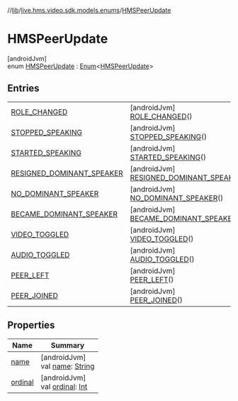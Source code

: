 //[lib](/api-reference/android/v2/home/content)/[live.hms.video.sdk.models.enums](../index)/[HMSPeerUpdate](index)

# HMSPeerUpdate

[androidJvm]\
enum [HMSPeerUpdate](index) : [Enum](https://kotlinlang.org/api/latest/jvm/stdlib/kotlin/-enum/index.html)<[HMSPeerUpdate](index)>

## Entries

|                                                                                     |                                                                                                         |
| ----------------------------------------------------------------------------------- | ------------------------------------------------------------------------------------------------------- |
| [ROLE_CHANGED](-r-o-l-e_-c-h-a-n-g-e-d/index)                                       | [androidJvm]<br />[ROLE_CHANGED](-r-o-l-e_-c-h-a-n-g-e-d/index)()                                       |
| [STOPPED_SPEAKING](-s-t-o-p-p-e-d_-s-p-e-a-k-i-n-g/index)                           | [androidJvm]<br />[STOPPED_SPEAKING](-s-t-o-p-p-e-d_-s-p-e-a-k-i-n-g/index)()                           |
| [STARTED_SPEAKING](-s-t-a-r-t-e-d_-s-p-e-a-k-i-n-g/index)                           | [androidJvm]<br />[STARTED_SPEAKING](-s-t-a-r-t-e-d_-s-p-e-a-k-i-n-g/index)()                           |
| [RESIGNED_DOMINANT_SPEAKER](-r-e-s-i-g-n-e-d_-d-o-m-i-n-a-n-t_-s-p-e-a-k-e-r/index) | [androidJvm]<br />[RESIGNED_DOMINANT_SPEAKER](-r-e-s-i-g-n-e-d_-d-o-m-i-n-a-n-t_-s-p-e-a-k-e-r/index)() |
| [NO_DOMINANT_SPEAKER](-n-o_-d-o-m-i-n-a-n-t_-s-p-e-a-k-e-r/index)                   | [androidJvm]<br />[NO_DOMINANT_SPEAKER](-n-o_-d-o-m-i-n-a-n-t_-s-p-e-a-k-e-r/index)()                   |
| [BECAME_DOMINANT_SPEAKER](-b-e-c-a-m-e_-d-o-m-i-n-a-n-t_-s-p-e-a-k-e-r/index)       | [androidJvm]<br />[BECAME_DOMINANT_SPEAKER](-b-e-c-a-m-e_-d-o-m-i-n-a-n-t_-s-p-e-a-k-e-r/index)()       |
| [VIDEO_TOGGLED](-v-i-d-e-o_-t-o-g-g-l-e-d/index)                                    | [androidJvm]<br />[VIDEO_TOGGLED](-v-i-d-e-o_-t-o-g-g-l-e-d/index)()                                    |
| [AUDIO_TOGGLED](-a-u-d-i-o_-t-o-g-g-l-e-d/index)                                    | [androidJvm]<br />[AUDIO_TOGGLED](-a-u-d-i-o_-t-o-g-g-l-e-d/index)()                                    |
| [PEER_LEFT](-p-e-e-r_-l-e-f-t/index)                                                | [androidJvm]<br />[PEER_LEFT](-p-e-e-r_-l-e-f-t/index)()                                                |
| [PEER_JOINED](-p-e-e-r_-j-o-i-n-e-d/index)                                          | [androidJvm]<br />[PEER_JOINED](-p-e-e-r_-j-o-i-n-e-d/index)()                                          |

## Properties

| Name                                                   | Summary                                                                                                                                                     |
| ------------------------------------------------------ | ----------------------------------------------------------------------------------------------------------------------------------------------------------- |
| [name](index#-289147196%2FProperties%2F-1973928616)    | [androidJvm]<br />val [name](index#-289147196%2FProperties%2F-1973928616): [String](https://kotlinlang.org/api/latest/jvm/stdlib/kotlin/-string/index.html) |
| [ordinal](index#1194609146%2FProperties%2F-1973928616) | [androidJvm]<br />val [ordinal](index#1194609146%2FProperties%2F-1973928616): [Int](https://kotlinlang.org/api/latest/jvm/stdlib/kotlin/-int/index.html)    |
